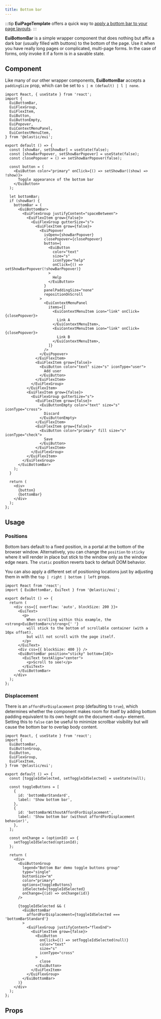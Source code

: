 ```yaml
---
title: Bottom bar
---
```


:::tip
**EuiPageTemplate** offers a quick way to [apply a bottom bar to your page layouts](../templates/page-template/index.mdx#showing-a-bottom-bar).
:::

**EuiBottomBar** is a simple wrapper component that does nothing but affix a dark bar (usually filled with buttons) to the bottom of the page. Use it when you have really long pages or complicated, multi-page forms. In the case of forms, only invoke it if a form is in a savable state.

## Component

Like many of our other wrapper components, **EuiBottomBar** accepts a `paddingSize` prop, which can be set to `s | m (default) | l | none`.

```tsx interactive
import React, { useState } from 'react';
import {
  EuiBottomBar,
  EuiFlexGroup,
  EuiFlexItem,
  EuiButton,
  EuiButtonEmpty,
  EuiPopover,
  EuiContextMenuPanel,
  EuiContextMenuItem,
} from '@elastic/eui';

export default () => {
  const [showBar, setShowBar] = useState(false);
  const [showBarPopover, setShowBarPopover] = useState(false);
  const closePopover = () => setShowBarPopover(false);

  const button = (
    <EuiButton color="primary" onClick={() => setShowBar((show) => !show)}>
      Toggle appearance of the bottom bar
    </EuiButton>
  );

  let bottomBar;
  if (showBar) {
    bottomBar = (
      <EuiBottomBar>
        <EuiFlexGroup justifyContent="spaceBetween">
          <EuiFlexItem grow={false}>
            <EuiFlexGroup gutterSize="s">
              <EuiFlexItem grow={false}>
                <EuiPopover
                  isOpen={showBarPopover}
                  closePopover={closePopover}
                  button={
                    <EuiButton
                      color="text"
                      size="s"
                      iconType="help"
                      onClick={() => setShowBarPopover(!showBarPopover)}
                    >
                      Help
                    </EuiButton>
                  }
                  panelPaddingSize="none"
                  repositionOnScroll
                >
                  <EuiContextMenuPanel
                    items={[
                      <EuiContextMenuItem icon="link" onClick={closePopover}>
                        Link A
                      </EuiContextMenuItem>,
                      <EuiContextMenuItem icon="link" onClick={closePopover}>
                        Link B
                      </EuiContextMenuItem>,
                    ]}
                  />
                </EuiPopover>
              </EuiFlexItem>
              <EuiFlexItem grow={false}>
                <EuiButton color="text" size="s" iconType="user">
                  Add user
                </EuiButton>
              </EuiFlexItem>
            </EuiFlexGroup>
          </EuiFlexItem>
          <EuiFlexItem grow={false}>
            <EuiFlexGroup gutterSize="s">
              <EuiFlexItem grow={false}>
                <EuiButtonEmpty color="text" size="s" iconType="cross">
                  Discard
                </EuiButtonEmpty>
              </EuiFlexItem>
              <EuiFlexItem grow={false}>
                <EuiButton color="primary" fill size="s" iconType="check">
                  Save
                </EuiButton>
              </EuiFlexItem>
            </EuiFlexGroup>
          </EuiFlexItem>
        </EuiFlexGroup>
      </EuiBottomBar>
    );
  }

  return (
    <div>
      {button}
      {bottomBar}
    </div>
  );
};
```

## Usage

### Positions

Bottom bars default to a fixed position, in a portal at the bottom of the browser window. Alternatively, you can change the `position` to `sticky` where it will render in place but stick to the window only as the window edge nears. The `static` position reverts back to default DOM behavior.

You can also apply a different set of positioning locations just by adjusting them in with the `top | right | bottom | left` props.

```tsx interactive
import React from 'react';
import { EuiBottomBar, EuiText } from '@elastic/eui';

export default () => {
  return (
    <div css={{ overflow: 'auto', blockSize: 200 }}>
      <EuiText>
        <p>
          When scrolling within this example, the <strong>EuiBottomBar</strong>{' '}
          will stick to the bottom of scrollable container (with a 10px offset),
          but will not scroll with the page itself.
        </p>
      </EuiText>
      <div css={{ blockSize: 400 }} />
      <EuiBottomBar position="sticky" bottom={10}>
        <EuiText textAlign="center">
          <p>Scroll to see!</p>
        </EuiText>
      </EuiBottomBar>
    </div>
  );
};
```

### Displacement

There is an `affordForDisplacement` prop (defaulting to `true`), which determines whether the component makes room for itself by adding bottom padding equivalent to its own height on the document `<body>` element. Setting this to `false` can be useful to minimize scrollbar visibility but will cause the bottom bar to overlap body content.

```tsx interactive
import React, { useState } from 'react';
import {
  EuiBottomBar,
  EuiButtonGroup,
  EuiButton,
  EuiFlexGroup,
  EuiFlexItem,
} from '@elastic/eui';

export default () => {
  const [toggleIdSelected, setToggleIdSelected] = useState(null);

  const toggleButtons = [
    {
      id: 'bottomBarStandard',
      label: 'Show bottom bar',
    },
    {
      id: 'bottomBarWithoutAffordForDisplacement',
      label: 'Show bottom bar (without affordForDisplacement behavior)',
    },
  ];

  const onChange = (optionId) => {
    setToggleIdSelected(optionId);
  };

  return (
    <div>
      <EuiButtonGroup
        legend="Bottom Bar demo toggle buttons group"
        type="single"
        buttonSize="m"
        color="primary"
        options={toggleButtons}
        idSelected={toggleIdSelected}
        onChange={(id) => onChange(id)}
      />

      {toggleIdSelected && (
        <EuiBottomBar
          affordForDisplacement={toggleIdSelected === 'bottomBarStandard'}
        >
          <EuiFlexGroup justifyContent="flexEnd">
            <EuiFlexItem grow={false}>
              <EuiButton
                onClick={() => setToggleIdSelected(null)}
                color="text"
                size="s"
                iconType="cross"
              >
                close
              </EuiButton>
            </EuiFlexItem>
          </EuiFlexGroup>
        </EuiBottomBar>
      )}
    </div>
  );
};
```

## Props


<PropTable definition={docgen.EuiBottomBar} />
